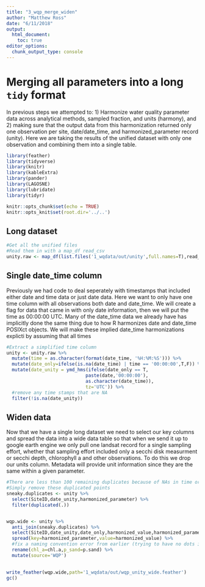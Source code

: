 ```yaml
---
title: "3_wqp_merge_widen"
author: "Matthew Ross"
date: "6/11/2018"
output:
  html_document:
    toc: true
editor_options: 
  chunk_output_type: console
---
```




# Merging all parameters into a long `tidy` format

In previous steps we attempted to: 1) Harmonize water quality parameter data across analytical methods, sampled fraction, and units (harmony), and 2) making sure that the output data from this harmonization returned only one observation per site, date/date_time, and harmonized_parameter record (unity). Here we are taking the results of the unified dataset with only one observation and combining them into a single table. 

```r
library(feather)
library(tidyverse)
library(knitr)
library(kableExtra)
library(pander)
library(LAGOSNE)
library(lubridate)
library(tidyr)

knitr::opts_chunk$set(echo = TRUE)
knitr::opts_knit$set(root.dir='../..')
```


## Long dataset
```r
#Get all the unified files
#Read them in with a map_df read_csv
unity.raw <- map_df(list.files('1_wqdata/out/unity',full.names=T),read_feather)


```


## Single date_time column

Previously we had code to deal seperately with timestamps that included either date and time data or just date data. Here we want to only have one time column with all observations both date and date_time. We will create a flag for data that came in with only date information, then we will put the time as 00:00:00 UTC. Many of the date_time data we already have has implicitly done the same thing due to how R harmonizes date and date_time POSIXct objects. We will make these implied date_time harmonizations explicti by assuming that all times   

```r
#Extract a simplified time column
unity <- unity.raw %>%
  mutate(time = as.character(format(date_time, '%H:%M:%S'))) %>%
  mutate(date_only=ifelse(is.na(date_time) | time == '00:00:00',T,F)) %>%
  mutate(date_unity = ymd_hms(ifelse(date_only == T,
                             paste(date,'00:00:00'),
                             as.character(date_time)),
                             tz='UTC')) %>%
  #remove any time stamps that are NA
  filter(!is.na(date_unity))

```


## Widen data

Now that we have a single long dataset we need to select our key columns and spread the data into a wide data table so that when we send it up to google earth engine we only pull one landsat record for a single sampling effort, whether that sampling effort included only a secchi disk measurment or secchi depth, chlorophyll a and other observations. To do this we drop our units column. Metadata will provide unit information since they are the same within a given parameter. 


```r
#There are less than 100 remaining duplicates because of NAs in time or date propogating to this point. We will 
#Simply remove these duplicated points
sneaky.duplicates <- unity %>%
  select(SiteID,date_unity,harmonized_parameter) %>%
  filter(duplicated(.))


wqp.wide <- unity %>%
  anti_join(sneaky.duplicates) %>%
  select(SiteID,date_unity,date_only,harmonized_value,harmonized_parameter) %>%
  spread(key=harmonized_parameter,value=harmonized_value) %>%
  #fix a naming convention error from earlier (trying to have no dots in column names)
  rename(chl_a=chl.a,p_sand=p.sand) %>%
  mutate(source='WQP')
  

write_feather(wqp.wide,path='1_wqdata/out/wqp_unity_wide.feather')
gc()

```
